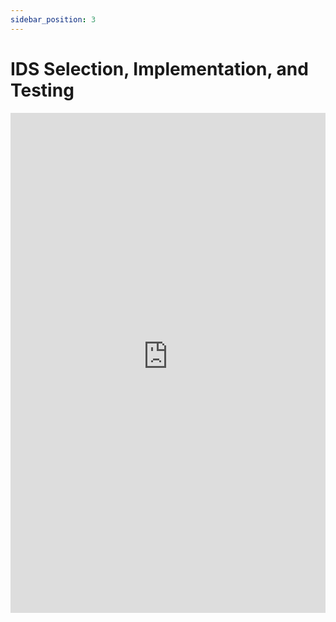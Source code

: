 ```yaml
---
sidebar_position: 3
---
```


# IDS Selection, Implementation, and Testing

<embed
      src="https://redback-operations.github.io/redback-documentation/pdf/ids.pdf"
      type="application/pdf"
      width="100%"
      height="800px"
/>
